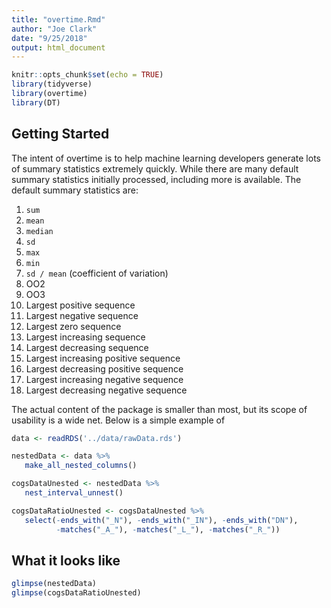 ```yaml
---
title: "overtime.Rmd"
author: "Joe Clark"
date: "9/25/2018"
output: html_document
---
```

```r
knitr::opts_chunk$set(echo = TRUE)
library(tidyverse)
library(overtime)
library(DT)
```

## Getting Started

The intent of overtime is to help machine learning developers generate lots of summary statistics extremely quickly. While there are many default summary statistics initially processed, including more is available. The default summary statistics are:

1. `sum`
2. `mean`
3. `median`
4. `sd`
5. `max`
6. `min`
7. `sd / mean` (coefficient of variation)
8. OO2
9. OO3
10. Largest positive sequence
11. Largest negative sequence
12. Largest zero sequence
13. Largest increasing sequence
14. Largest decreasing sequence
15. Largest increasing positive sequence
16. Largest decreasing positive sequence
17. Largest increasing negative sequence
18. Largest decreasing negative sequence

The actual content of the package is smaller than most, but its scope of usability is a wide net. Below is a simple example of   

```r
data <- readRDS('../data/rawData.rds')

nestedData <- data %>%
   make_all_nested_columns()

cogsDataUnested <- nestedData %>%
   nest_interval_unnest()

cogsDataRatioUnested <- cogsDataUnested %>%
   select(-ends_with("_N"), -ends_with("_IN"), -ends_with("DN"), 
          -matches("_A_"), -matches("_L_"), -matches("_R_"))
```

## What it looks like

```r
glimpse(nestedData)
glimpse(cogsDataRatioUnested)
```
